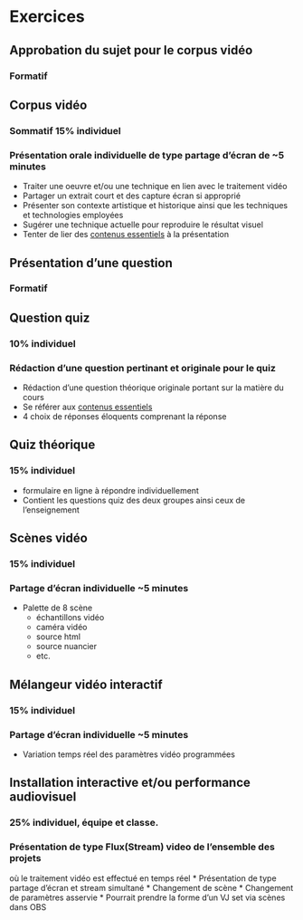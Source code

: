 # Exercices 

## Approbation du sujet pour le corpus vidéo {#formatif_1}
### Formatif

## Corpus vidéo {#sommatif_1}
### Sommatif 15% individuel
### Présentation orale individuelle de type partage d'écran de ~5 minutes
* Traiter une oeuvre et/ou une technique en lien avec le traitement vidéo  
* Partager un extrait court et des capture écran si approprié
* Présenter son contexte artistique et historique ainsi que les techniques et technologies employées 
* Sugérer une technique actuelle pour reproduire le résultat visuel
* Tenter de lier des [contenus essentiels](#contenus_essentiels) à la présentation  

## Présentation d'une question {#formatif_2}
### Formatif

## Question quiz {#sommatif_2}
### 10% individuel
### Rédaction d'une question pertinant et originale pour le quiz
* Rédaction d'une question théorique originale portant sur la matière du cours 
* Se référer aux [contenus essentiels](#contenus_essentiels)
* 4 choix de réponses éloquents comprenant la réponse


## Quiz théorique {#sommatif_3}
### 15% individuel
* formulaire en ligne à répondre individuellement
* Contient les questions quiz des deux groupes ainsi ceux de l'enseignement

##  Scènes vidéo  {#sommatif_4}
### 15% individuel
### Partage d'écran individuelle ~5 minutes
* Palette de 8 scène 
    * échantillons vidéo
    * caméra vidéo
    * source html
    * source nuancier
    * etc.


##  Mélangeur vidéo interactif {#sommatif_5}
### 15% individuel
### Partage d'écran individuelle ~5 minutes
* Variation temps réel des paramètres vidéo programmées


## Installation interactive et/ou performance audiovisuel{#sommatif_6}
### 25% individuel, équipe et classe.
### Présentation de type Flux(Stream) video de l'ensemble des projets  
où le traitement vidéo est effectué en temps réel 
* Présentation de type partage d'écran et stream simultané
* Changement de scène
* Changement de paramètres asservie
* Pourrait prendre la forme d'un VJ set via scènes dans OBS


